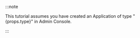 :::note

<p>
  This tutorial assumes you have created an Application of type &quot;{props.type}&quot; in Admin
  Console.
</p>
:::
